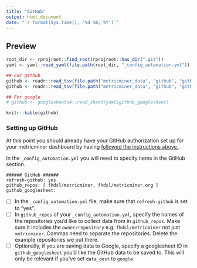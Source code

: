 ```yaml
---
title: "GitHub"
output: html_document
date: "`r format(Sys.time(), '%d %B, %Y')`"
---
```


## Preview

```r
root_dir <- rprojroot::find_root(rprojroot::has_dir(".git"))
yaml <- yaml::read_yaml(file.path(root_dir, "_config_automation.yml"))

## For github
github <- readr::read_tsv(file.path("metricminer_data", "github", "github.tsv"))
github <- readr::read_tsv(file.path("metricminer_data", "github", "github_timecourse.tsv"))

## For google 
# github <- googlesheets4::read_sheet(yaml$github_googlesheet)
```
```r
knitr::kable(github)
```

### Setting up GitHub

At this point you should already have your GitHub authorization set up for your metricminer dashboard by having [followed the instructions above.](#setting-up-your-dashboard-repository).

In the `_config_automation.yml` you will need to specify items in the GitHub section.
```
###### GitHub ######
refresh-github: yes
github_repos: [ fhdsl/metricminer, fhdsl/metricminer.org ]
github_googlesheet:
```

- [ ] In the `_config_automation.yml` file, make sure that `refresh-github` is set to "yes".
- [ ] In `github_repos` of your `_config_automation.yml`, specify the names of the repositories you'd like to collect data from in `github_repos`. Make sure it includes the `owner/repository` e.g. `fhdsl/metricminer` not just `metricminer`. Commas need to separate the repositories. Delete the example repositories we put there.
- [ ] Optionally, if you are saving data to Google, specify a googlesheet ID in `github_googlesheet` you'd like the GitHub data to be saved to. This will only be relevant if you've set `data_dest` to `google`.
